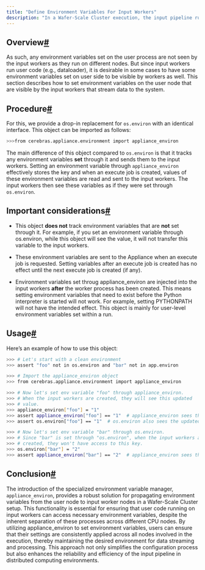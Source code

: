 ```yaml
---
title: "Define Environment Variables For Input Workers"
description: "In a Wafer-Scale Cluster execution, the input pipeline runs on input worker nodes within the cluster, which are separate processes started by the Appliance on different CPU nodes."
---
```

## Overview[#](#overview "Permalink to this headline")

As such, any environment variables set on the user process are not seen by the input workers as they run on different nodes. But since input workers run user code (e.g., dataloader), it is desirable in some cases to have some environment variables set on user side to be visible by workers as well. This section describes how to set environment variables on the user node that are visible by the input workers that stream data to the system.

## Procedure[#](#procedure "Permalink to this headline")

For this, we provide a drop-in replacement for `os.environ` with an identical interface. This object can be imported as follows:

```Bash
>>>from cerebras.appliance.environment import appliance_environ
```
The main difference of this object compared to `os.environ` is that it tracks any environment variables **set** through it and sends them to the input workers. Setting an environment variable through `appliance_environ` effectively stores the key and when an execute job is created, values of these environment variables are read and sent to the input workers. The input workers then see these variables as if they were set through `os.environ`.

## Important considerations[#](#important-considerations "Permalink to this headline")

- This object **does not** track environment variables that are **not** set through it. For example, if you set an environment variable through os.environ, while this object will see the value, it will not transfer this variable to the input workers.

- These environment variables are sent to the Appliance when an execute job is requested. Setting variables after an execute job is created has no effect until the next execute job is created (if any).

- Environment variables set throug appliance_environ are injected into the input workers **after** the worker process has been created. This means setting environment variables that need to exist before the Python interpreter is started will not work. For example, setting PYTHONPATH will not have the intended effect. This object is mainly for user-level environment variables set within a run.

## Usage[#](#usage "Permalink to this headline")

Here’s an example of how to use this object:

```Bash
>>> # Let's start with a clean environment
>>> assert "foo" not in os.environ and "bar" not in app.environ

>>> # Import the appliance_environ object
>>> from cerebras.appliance.environment import appliance_environ

>>> # Now let's set env variable "foo" through appliance_environ.
>>> # When the input workers are created, they will see this updated
>>> # value.
>>> appliance_environ["foo"] = "1"
>>> assert appliance_environ["foo"] == "1"  # appliance_environ sees the updated value
>>> assert os.environ["foo"] == "1"  # os.environ also sees the updated value

>>> # Now let's set env variable "bar" through os.environ.
>>> # Since "bar" is set through "os.environ", when the input workers are
>>> # created, they won't have access to this key.
>>> os.environ["bar"] = "2"
>>> assert appliance_environ["bar"] == "2"  # appliance_environ sees the updated value
```
## Conclusion[#](#conclusion "Permalink to this headline")

The introduction of the specialized environment variable manager, `appliance_environ`, provides a robust solution for propagating environment variables from the user node to input worker nodes in a Wafer-Scale Cluster setup. This functionality is essential for ensuring that user code running on input workers can access necessary environment variables, despite the inherent separation of these processes across different CPU nodes. By utilizing appliance_environ to set environment variables, users can ensure that their settings are consistently applied across all nodes involved in the execution, thereby maintaining the desired environment for data streaming and processing. This approach not only simplifies the configuration process but also enhances the reliability and efficiency of the input pipeline in distributed computing environments.

